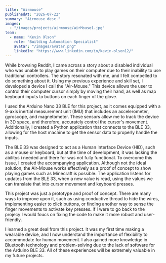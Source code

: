 ```yaml
---
title: "Airmouse"
publishedAt: "2026-07-22"
summary: "Airmouse desc."
images:
  - "/images/projects/airmouse/airMouse1.jpg"
team:
  - name: "Kevin Olson"
    role: "Building Automation Specialist"
    avatar: "/images/avatar.png"
    linkedIn: "https://www.linkedin.com/in/kevin-olson12/"
---
```


While browsing Reddit, I came across a story about a disabled individual who was unable to play games on their computer due to their inability to use traditional controllers. The story resonated with me, and I felt compelled to do something about it. Using my previous experience and skill set, I developed a device I call the "Air-Mouse." This device allows the user to control their computer cursor simply by moving their hand, as well as map keyboard inputs to buttons on each finger of the glove.

I used the Arduino Nano 33 BLE for this project, as it comes equipped with a 9-axis inertial measurement unit (IMU) that includes an accelerometer, gyroscope, and magnetometer. These sensors allow me to track the device in 3D space, and therefore, accurately control the cursor's movement. Additionally, I created a Python application that connects to the BLE 33, allowing for the host machine to get the sensor data to properly handle the inputs.

The BLE 33 was designed to act as a Human Interface Device (HID), such as a mouse or keyboard, but at the time of development, it was lacking the abilitys i needed and there for was not fully functional. To overcome this issue, I created the accompanying application. Although not the ideal solution, the Air-Mouse works effectively as a proof of concept to show playing games such as Minecraft is possible. The application listens for updates from the BLE 33, when a new value is read, using the values we can translate that into cursor movement and keyboard presses.

This project was just a prototype and proof of concept. There are many ways to improve upon it, such as using conductive thread to hide the wires, implementing easier to click buttons, or finding another way to sense the finger movements to activate key presses. If I were to go back to the projecy I would foucs on fixing the code to make it more robust and user-friendly.

I learned a great deal from this project. It was my first time making a wearable device, and I now understand the importance of flexibility to accommodate for human movement. I also gained more knowledge in Bluetooth technology and problem-solving due to the lack of software for the Arduino BLE 33. All of these experiences will be extremely valuable in my future projects.